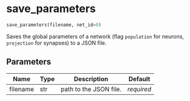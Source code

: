 # save_parameters { #ANNarchy.core.IO.save_parameters }

```python
save_parameters(filename, net_id=0)
```

Saves the global parameters of a network (flag ``population`` for neurons, ``projection`` for synapses) to a JSON file.

## Parameters {.doc-section .doc-section-parameters}

| Name     | Type   | Description            | Default    |
|----------|--------|------------------------|------------|
| filename | str    | path to the JSON file. | _required_ |